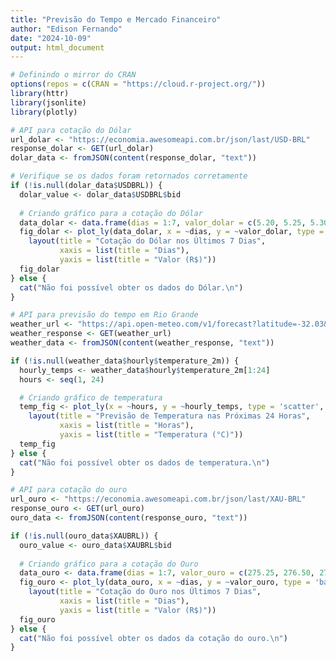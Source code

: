 ```yaml
---
title: "Previsão do Tempo e Mercado Financeiro"
author: "Edison Fernando"
date: "2024-10-09"
output: html_document
---
```


```r
# Definindo o mirror do CRAN
options(repos = c(CRAN = "https://cloud.r-project.org/"))
library(httr)
library(jsonlite)
library(plotly)

```

```r
# API para cotação do Dólar
url_dolar <- "https://economia.awesomeapi.com.br/json/last/USD-BRL"
response_dolar <- GET(url_dolar)
dolar_data <- fromJSON(content(response_dolar, "text"))

# Verifique se os dados foram retornados corretamente
if (!is.null(dolar_data$USDBRL)) {
  dolar_value <- dolar_data$USDBRL$bid
  
  # Criando gráfico para a cotação do Dólar
  data_dolar <- data.frame(dias = 1:7, valor_dolar = c(5.20, 5.25, 5.30, 5.35, 5.50, 5.45, 5.55))
  fig_dolar <- plot_ly(data_dolar, x = ~dias, y = ~valor_dolar, type = 'scatter', mode = 'lines+markers') %>%
    layout(title = "Cotação do Dólar nos Últimos 7 Dias",
           xaxis = list(title = "Dias"),
           yaxis = list(title = "Valor (R$)"))
  fig_dolar
} else {
  cat("Não foi possível obter os dados do Dólar.\n")
}

```

```r
# API para previsão do tempo em Rio Grande
weather_url <- "https://api.open-meteo.com/v1/forecast?latitude=-32.03&longitude=-52.09&hourly=temperature_2m"
weather_response <- GET(weather_url)
weather_data <- fromJSON(content(weather_response, "text"))

if (!is.null(weather_data$hourly$temperature_2m)) {
  hourly_temps <- weather_data$hourly$temperature_2m[1:24]
  hours <- seq(1, 24)

  # Criando gráfico de temperatura
  temp_fig <- plot_ly(x = ~hours, y = ~hourly_temps, type = 'scatter', mode = 'lines+markers') %>%
    layout(title = "Previsão de Temperatura nas Próximas 24 Horas",
           xaxis = list(title = "Horas"),
           yaxis = list(title = "Temperatura (°C)"))
  temp_fig
} else {
  cat("Não foi possível obter os dados de temperatura.\n")
}

```

```r
# API para cotação do ouro
url_ouro <- "https://economia.awesomeapi.com.br/json/last/XAU-BRL"
response_ouro <- GET(url_ouro)
ouro_data <- fromJSON(content(response_ouro, "text"))

if (!is.null(ouro_data$XAUBRL)) {
  ouro_value <- ouro_data$XAUBRL$bid
  
  # Criando gráfico para a cotação do Ouro
  data_ouro <- data.frame(dias = 1:7, valor_ouro = c(275.25, 276.50, 278.00, 279.50, 280.75, 282.10, 283.50))
  fig_ouro <- plot_ly(data_ouro, x = ~dias, y = ~valor_ouro, type = 'bar') %>%
    layout(title = "Cotação do Ouro nos Últimos 7 Dias",
           xaxis = list(title = "Dias"),
           yaxis = list(title = "Valor (R$)"))
  fig_ouro
} else {
  cat("Não foi possível obter os dados da cotação do ouro.\n")
}

```


